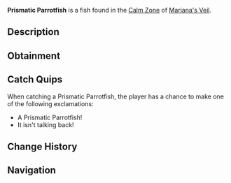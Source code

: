 {{FishInfobox
|image          = Prismatic Parrotfish.png
|rarity         = Rare
|sea            = First Sea
|location       = [[Calm Zone]]
|sublocation    = 
|sources        = Fishing Rod
|radar_location = 
|xp             = 650
|weather        = Clear
|time           = 
|season         = Spring
|bait           = Minnow
|base_weight    = 24
|base_value     = 1500
|weight_range   = 16
|base_chance    = 10
|base_resil     = 40
}}
'''Prismatic Parrotfish''' is a {{Rarity|Rare}} fish found in the [[Calm Zone]] of [[Mariana's Veil]].

== Description ==
{{Description|A colorful fish with scales that reflect every color of the rainbow.|Bestiary Entry}}

== Obtainment ==
{{Description|Located in clear waters with a glistening rainbow shine.|Bestiary Hint}}
{{Fish Availability|
Mariana's Veil/Calm Zone
|top_rods      = 
Training Rod\816666.67\816666.67;
Flimsy Rod\676500\676500;
Trident Rod\241680.61\265032.58;
Leviathan's Fang Rod\240693.31\259741.78;
Free Spirit Rod\221061\242420.63;
Plastic Rod\178162.25\135524.9;
Magnet Rod\102292\103926.16;
No-Life Rod\178200.8\199317.29;
Seraphic Rod\164194.9\180135.87;
Ethereal Prism Rod\163484.59\177216.4;
Challenger's Rod\161039\173863.49;
Rod Of The Forgotten Fang\160526.2\173533.82;
Rod Of The Exalted One\152474.89\164256.53;
Verdant Shear Rod\150201\164934.87;
Rod Of The Depths\149979.12\164470.59;
Zeus Rod\149263.5\161261.07;
Blazebringer Rod\147319.03\163780.85;
Depthseeker Rod\140337.12\158969.15;
Volcanic Rod\135409.68\153305.34;
Avalanche Rod\125911.55\141637.69;
Steady Rod\60814.58\59655.11
|recommended   = Training Rod
}}

== Catch Quips ==
When catching a Prismatic Parrotfish, the player has a chance to make one of the following exclamations:
* A Prismatic Parrotfish!
* It isn't talking back!

== Change History ==
{{Change History|{{subst:Current Version}}}}

== Navigation ==
{{Fish Navbox|Calm Zone}}